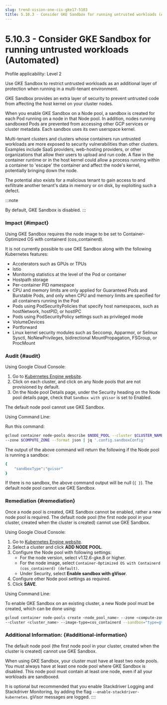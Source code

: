 ```yaml
---
slug: trend-vision-one-cis-gke17-5103
title: 5.10.3 - Consider GKE Sandbox for running untrusted workloads (Automated)
---
```

# 5.10.3 - Consider GKE Sandbox for running untrusted workloads (Automated)

Profile applicability: Level 2

Use GKE Sandbox to restrict untrusted workloads as an additional layer of protection when running in a multi-tenant environment.

GKE Sandbox provides an extra layer of security to prevent untrusted code from affecting the host kernel on your cluster nodes.

When you enable GKE Sandbox on a Node pool, a sandbox is created for each Pod running on a node in that Node pool. In addition, nodes running sandboxed Pods are prevented from accessing other GCP services or cluster metadata. Each sandbox uses its own userspace kernel.

Multi-tenant clusters and clusters whose containers run untrusted workloads are more exposed to security vulnerabilities than other clusters. Examples include SaaS providers, web-hosting providers, or other organizations that allow their users to upload and run code. A flaw in the container runtime or in the host kernel could allow a process running within a container to 'escape' the container and affect the node's kernel, potentially bringing down the node.

The potential also exists for a malicious tenant to gain access to and exfiltrate another tenant's data in memory or on disk, by exploiting such a defect.

:::note

By default, GKE Sandbox is disabled.
:::

### Impact {#impact}

Using GKE Sandbox requires the node image to be set to Container-Optimized OS with containerd (cos_containerd).

It is not currently possible to use GKE Sandbox along with the following Kubernetes features:

- Accelerators such as GPUs or TPUs
- Istio
- Monitoring statistics at the level of the Pod or container
- Hostpath storage
- Per-container PID namespace
- CPU and memory limits are only applied for Guaranteed Pods and Burstable Pods, and only when CPU and memory limits are specified for all containers running in the Pod
- Pods using PodSecurityPolicies that specify host namespaces, such as hostNetwork, hostPID, or hostIPC
- Pods using PodSecurityPolicy settings such as privileged mode
- VolumeDevices
- Portforward
- Linux kernel security modules such as Seccomp, Apparmor, or Selinux Sysctl, NoNewPrivileges, bidirectional MountPropagation, FSGroup, or ProcMount

### Audit {#audit}

Using Google Cloud Console:

1.  Go to [Kubernetes Engine website](https://console.cloud.google.com/kubernetes/list).
2.  Click on each cluster, and click on any Node pools that are not provisioned by default.
3.  On the Node pool Details page, under the Security heading on the Node pool details page, check that `Sandbox with gVisor` is set to Enabled.

The default node pool cannot use GKE Sandbox.

Using Command Line:

Run this command:

```bash
gcloud container node-pools describe $NODE_POOL --cluster $CLUSTER_NAME
--zone $COMPUTE_ZONE --format json | jq '.config.sandboxConfig'
```

The output of the above command will return the following if the Node pool is running a sandbox:

```bash
{
    "sandboxType":"gvisor"
}
```

If there is no sandbox, the above command output will be null (`{ }`). The default node pool cannot use GKE Sandbox.

### Remediation {#remediation}

Once a node pool is created, GKE Sandbox cannot be enabled, rather a new node pool is required. The default node pool (the first node pool in your cluster, created when the cluster is created) cannot use GKE Sandbox.

Using Google Cloud Console:

1.  Go to [Kubernetes Engine website](https://console.cloud.google.com/kubernetes/list).
2.  Select a cluster and click **ADD NODE POOL**.
3.  Configure the Node pool with following settings:
    - For the node version, select v1.12.6-gke.8 or higher.
    - For the node image, select `Container-Optimized OS with Containerd (cos_containerd) (default)`.
    - Under Security, select **Enable sandbox with gVisor**.
4.  Configure other Node pool settings as required.
5.  Click **SAVE**.

Using Command Line:

To enable GKE Sandbox on an existing cluster, a new Node pool must be created, which can be done using:

```bash
gcloud container node-pools create <node_pool_name> --zone <compute-zone>
--cluster <cluster_name> --image-type=cos_containerd --sandbox="type=gvisor"
```

### Additional Information: {#additional-information}

The default node pool (the first node pool in your cluster, created when the cluster is created) cannot use GKE Sandbox.

When using GKE Sandbox, your cluster must have at least two node pools. You must always have at least one node pool where GKE Sandbox is disabled. This node pool must contain at least one node, even if all your workloads are sandboxed.

It is optional but recommended that you enable Stackdriver Logging and Stackdriver Monitoring, by adding the flag `--enable-stackdriver-kubernetes`. gVisor messages are logged.
::::
